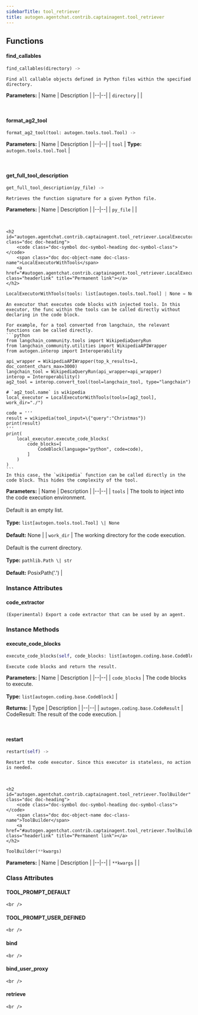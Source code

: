 ```yaml
---
sidebarTitle: tool_retriever
title: autogen.agentchat.contrib.captainagent.tool_retriever
---
```


## Functions

<code class="doc-symbol doc-symbol-heading doc-symbol-function"></code>
#### find_callables
<a href="#autogen.agentchat.contrib.captainagent.tool_retriever..find_callables" class="headerlink" title="Permanent link"></a>

```python
find_callables(directory) -> 
```

    Find all callable objects defined in Python files within the specified directory.

<b>Parameters:</b>
| Name | Description |
|--|--|
| `directory` |  |

<br />

<code class="doc-symbol doc-symbol-heading doc-symbol-function"></code>
#### format_ag2_tool
<a href="#autogen.agentchat.contrib.captainagent.tool_retriever..format_ag2_tool" class="headerlink" title="Permanent link"></a>

```python
format_ag2_tool(tool: autogen.tools.tool.Tool) -> 
```

    

<b>Parameters:</b>
| Name | Description |
|--|--|
| `tool` | **Type:** `autogen.tools.tool.Tool` |

<br />

<code class="doc-symbol doc-symbol-heading doc-symbol-function"></code>
#### get_full_tool_description
<a href="#autogen.agentchat.contrib.captainagent.tool_retriever..get_full_tool_description" class="headerlink" title="Permanent link"></a>

```python
get_full_tool_description(py_file) -> 
```

    Retrieves the function signature for a given Python file.

<b>Parameters:</b>
| Name | Description |
|--|--|
| `py_file` |  |

<br />

    <h2 id="autogen.agentchat.contrib.captainagent.tool_retriever.LocalExecutorWithTools" class="doc doc-heading">
        <code class="doc-symbol doc-symbol-heading doc-symbol-class"></code>
        <span class="doc doc-object-name doc-class-name">LocalExecutorWithTools</span>
        <a href="#autogen.agentchat.contrib.captainagent.tool_retriever.LocalExecutorWithTools" class="headerlink" title="Permanent link"></a>
    </h2>

```python
LocalExecutorWithTools(tools: list[autogen.tools.tool.Tool] | None = None, work_dir: pathlib.Path | str = PosixPath('.'))
```

    An executor that executes code blocks with injected tools. In this executor, the func within the tools can be called directly without declaring in the code block.
    
    For example, for a tool converted from langchain, the relevant functions can be called directly.
    ```python
    from langchain_community.tools import WikipediaQueryRun
    from langchain_community.utilities import WikipediaAPIWrapper
    from autogen.interop import Interoperability
    
    api_wrapper = WikipediaAPIWrapper(top_k_results=1, doc_content_chars_max=3000)
    langchain_tool = WikipediaQueryRun(api_wrapper=api_wrapper)
    interop = Interoperability()
    ag2_tool = interop.convert_tool(tool=langchain_tool, type="langchain")
    
    # `ag2_tool.name` is wikipedia
    local_executor = LocalExecutorWithTools(tools=[ag2_tool], work_dir="./")
    
    code = '''
    result = wikipedia(tool_input=\{"query":"Christmas"})
    print(result)
    '''
    print(
        local_executor.execute_code_blocks(
            code_blocks=[
                CodeBlock(language="python", code=code),
            ]
        )
    )
    ```
    In this case, the `wikipedia` function can be called directly in the code block. This hides the complexity of the tool.

<b>Parameters:</b>
| Name | Description |
|--|--|
| `tools` | The tools to inject into the code execution environment.<br/><br/>Default is an empty list.<br/><br/>**Type:** `list[autogen.tools.tool.Tool] \| None`<br/><br/>**Default:** None |
| `work_dir` | The working directory for the code execution.<br/><br/>Default is the current directory.<br/><br/>**Type:** `pathlib.Path \| str`<br/><br/>**Default:** PosixPath('.') |

### Instance Attributes

<code class="doc-symbol doc-symbol-heading doc-symbol-attribute"></code>
#### code_extractor
<a href="#autogen.agentchat.contrib.captainagent.tool_retriever.LocalExecutorWithTools.code_extractor" class="headerlink" title="Permanent link"></a>

    (Experimental) Export a code extractor that can be used by an agent.

### Instance Methods

<code class="doc-symbol doc-symbol-heading doc-symbol-method"></code>
#### execute_code_blocks
<a href="#autogen.agentchat.contrib.captainagent.tool_retriever.LocalExecutorWithTools.execute_code_blocks" class="headerlink" title="Permanent link"></a>

```python
execute_code_blocks(self, code_blocks: list[autogen.coding.base.CodeBlock]) -> autogen.coding.base.CodeResult
```

    Execute code blocks and return the result.

<b>Parameters:</b>
| Name | Description |
|--|--|
| `code_blocks` | The code blocks to execute.<br/><br/>**Type:** `list[autogen.coding.base.CodeBlock]` |

<b>Returns:</b>
| Type | Description |
|--|--|
| `autogen.coding.base.CodeResult` | CodeResult: The result of the code execution. |

<br />

<code class="doc-symbol doc-symbol-heading doc-symbol-method"></code>
#### restart
<a href="#autogen.agentchat.contrib.captainagent.tool_retriever.LocalExecutorWithTools.restart" class="headerlink" title="Permanent link"></a>

```python
restart(self) -> 
```

    Restart the code executor. Since this executor is stateless, no action is needed.

<br />

    <h2 id="autogen.agentchat.contrib.captainagent.tool_retriever.ToolBuilder" class="doc doc-heading">
        <code class="doc-symbol doc-symbol-heading doc-symbol-class"></code>
        <span class="doc doc-object-name doc-class-name">ToolBuilder</span>
        <a href="#autogen.agentchat.contrib.captainagent.tool_retriever.ToolBuilder" class="headerlink" title="Permanent link"></a>
    </h2>

```python
ToolBuilder(**kwargs)
```

    

<b>Parameters:</b>
| Name | Description |
|--|--|
| `**kwargs` |  |

### Class Attributes

<code class="doc-symbol doc-symbol-heading doc-symbol-attribute"></code>
#### TOOL_PROMPT_DEFAULT
<a href="#autogen.agentchat.contrib.captainagent.tool_retriever.ToolBuilder.TOOL_PROMPT_DEFAULT" class="headerlink" title="Permanent link"></a>

    <br />

<code class="doc-symbol doc-symbol-heading doc-symbol-attribute"></code>
#### TOOL_PROMPT_USER_DEFINED
<a href="#autogen.agentchat.contrib.captainagent.tool_retriever.ToolBuilder.TOOL_PROMPT_USER_DEFINED" class="headerlink" title="Permanent link"></a>

    <br />

<code class="doc-symbol doc-symbol-heading doc-symbol-attribute"></code>
#### bind
<a href="#autogen.agentchat.contrib.captainagent.tool_retriever.ToolBuilder.bind" class="headerlink" title="Permanent link"></a>

    <br />

<code class="doc-symbol doc-symbol-heading doc-symbol-attribute"></code>
#### bind_user_proxy
<a href="#autogen.agentchat.contrib.captainagent.tool_retriever.ToolBuilder.bind_user_proxy" class="headerlink" title="Permanent link"></a>

    <br />

<code class="doc-symbol doc-symbol-heading doc-symbol-attribute"></code>
#### retrieve
<a href="#autogen.agentchat.contrib.captainagent.tool_retriever.ToolBuilder.retrieve" class="headerlink" title="Permanent link"></a>

    <br />
